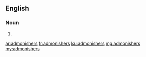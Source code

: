 ==English==

===Noun===
{{head|en}}

# {{plural of|admonisher}}

[[ar:admonishers]]
[[fr:admonishers]]
[[ku:admonishers]]
[[mg:admonishers]]
[[my:admonishers]]